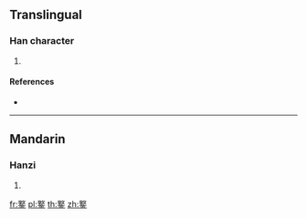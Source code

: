 {{character info/new}}
==Translingual==

===Han character===
{{Han char|rn=167|rad=金|as=12|sn=20|four=|canj=YKC}}

# {{defn|Han|sort=金12}}

====References====
* {{Han ref|kx=1323.120|dkj=40892|dj=1822.260|hdz=64258.040|uh=941C|ud=37916}}

----

==Mandarin==

===Hanzi===
{{cmn-hanzi|pin=[[duì]] ([[dui4]])|wg=tui<sup>4</sup>}}

# {{defn|lang=cmn|sort=金12}}

[[fr:鐜]]
[[pl:鐜]]
[[th:鐜]]
[[zh:鐜]]